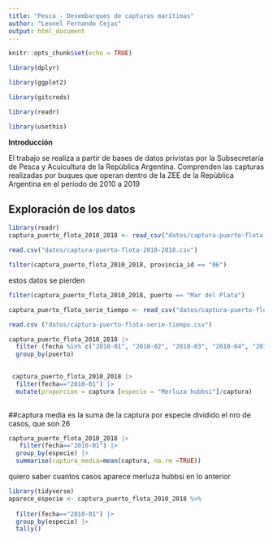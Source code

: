 ```yaml
---
title: "Pesca - Desembarques de capturas marítimas"
author: "Leonel Fernando Cejas"
output: html_document
---
```



```r
knitr::opts_chunk$set(echo = TRUE)

```


```r
library(dplyr)
```


```r
library(ggplot2)
```


```r
library(gitcreds)
```

```r
library(readr)
```


```r
library(usethis)
```




**Introducción**


El trabajo se realiza a partir de bases de datos privistas por la Subsecretaría
de Pesca y Acuicultura de la Repùblica Argentina. Comprenden las capturas 
realizadas por buques que operan dentro de la ZEE de la Repùblica Argentina en 
el período de 2010 a 2019



## Exploración de los datos

```r
library(readr)
captura_puerto_flota_2010_2018 <- read_csv("datos/captura-puerto-flota-2010-2018.csv")

```



```r
read.csv("datos/captura-puerto-flota-2010-2018.csv")
```


```r
filter(captura_puerto_flota_2010_2018, provincia_id == "06")

```
estos datos se pierden

```r
filter(captura_puerto_flota_2010_2018, puerto == "Mar del Plata")

```

```r
captura_puerto_flota_serie_tiempo <- read_csv("datos/captura-puerto-flota-serie-tiempo.csv")
```

```r
read.csv ("datos/captura-puerto-flota-serie-tiempo.csv")
```





```r
captura_puerto_flota_2010_2018 |> 
  filter (fecha %in% c("2010-01", "2010-02", "2010-03", "2010-04", "2010-05","2010-06", "2010-07", "2010-08", "2010-09", "2010-10", "2010-11", "2010-12")) |> 
  group_by(puerto) 
  

```

```r
 captura_puerto_flota_2010_2018 |>
  filter(fecha=="2010-01") |>
  mutate(proporcion = captura [especie = "Merluza hubbsi"]/captura)
  

```

##captura media es la suma de la captura por especie dividido el nro de casos, que son 26



```r
captura_puerto_flota_2010_2018 |> 
   filter(fecha=="2010-01") |>
  group_by(especie) |> 
  summarise(captura_media=mean(captura, na.rm =TRUE))
```

quiero saber cuantos casos aparece merluza hubbsi en lo anterior

```r

library(tidyverse)
aparece_especie <- captura_puerto_flota_2010_2018 %>%
  
  filter(fecha=="2010-01") |>
  group_by(especie) |>
  tally()
  
```





